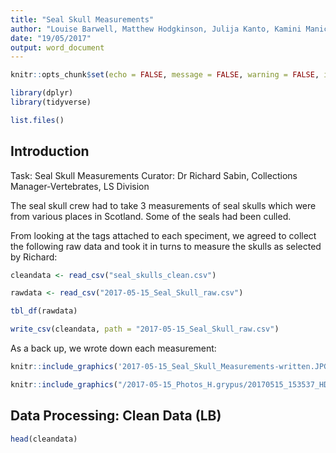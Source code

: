 ```yaml
---
title: "Seal Skull Measurements"
author: "Louise Barwell, Matthew Hodgkinson, Julija Kanto, Kamini Manick, Muriel Rabone"
date: "19/05/2017"
output: word_document
---
```


```r
knitr::opts_chunk$set(echo = FALSE, message = FALSE, warning = FALSE, include = FALSE)
```

```r
library(dplyr)
library(tidyverse)
```

```r
list.files()
```

## Introduction

Task: Seal Skull Measurements
Curator: Dr Richard Sabin, Collections Manager-Vertebrates, LS Division

The seal skull crew had to take 3 measurements of seal skulls which were from various places in Scotland. Some of the seals had been culled.

From looking at the tags attached to each speciment, we agreed to collect the following raw data and took it in turns to measure the skulls as selected by Richard:

```r
cleandata <- read_csv("seal_skulls_clean.csv")
```

```r
rawdata <- read_csv("2017-05-15_Seal_Skull_raw.csv")
```

```r
tbl_df(rawdata)
```

```r
write_csv(cleandata, path = "2017-05-15_Seal_Skull_raw.csv")
```

As a back up, we wrote down each measurement:

```r
knitr::include_graphics('2017-05-15_Seal_Skull_Measurements-written.JPG')
```

```r
knitr::include_graphics("/2017-05-15_Photos_H.grypus/20170515_153537_HDR.jpg")
```

## Data Processing: Clean Data (LB)

```r
head(cleandata)
```
